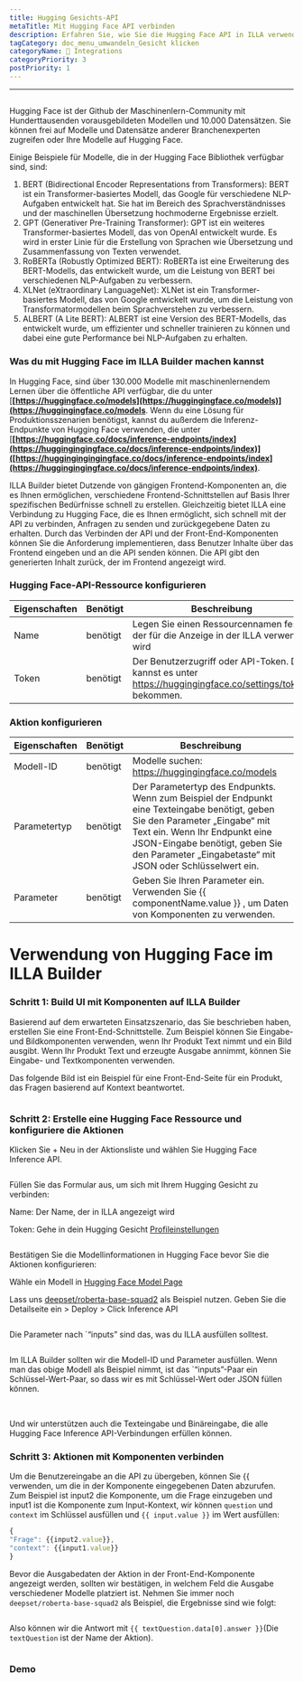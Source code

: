 ```yaml
---
title: Hugging Gesichts-API
metaTitle: Mit Hugging Face API verbinden
description: Erfahren Sie, wie Sie die Hugging Face API in ILLA verwenden
tagCategory: doc_menu_umwandeln_Gesicht klicken
categoryName: 🔨 Integrations
categoryPriority: 3
postPriority: 1
---
```


* * *

## <Heading hidden>Hugging Gesichts-API</Heading>

Hugging Face ist der Github der Maschinenlern-Community mit Hunderttausenden vorausgebildeten Modellen und 10.000 Datensätzen. Sie können frei auf Modelle und Datensätze anderer Branchenexperten zugreifen oder Ihre Modelle auf Hugging Face.

Einige Beispiele für Modelle, die in der Hugging Face Bibliothek verfügbar sind, sind:

1.  BERT (Bidirectional Encoder Representations from Transformers): BERT ist ein Transformer-basiertes Modell, das Google für verschiedene NLP-Aufgaben entwickelt hat. Sie hat im Bereich des Sprachverständnisses und der maschinellen Übersetzung hochmoderne Ergebnisse erzielt.
2.  GPT (Generativer Pre-Training Transformer): GPT ist ein weiteres Transformer-basiertes Modell, das von OpenAI entwickelt wurde. Es wird in erster Linie für die Erstellung von Sprachen wie Übersetzung und Zusammenfassung von Texten verwendet.
3.  RoBERTa (Robustly Optimized BERT): RoBERTa ist eine Erweiterung des BERT-Modells, das entwickelt wurde, um die Leistung von BERT bei verschiedenen NLP-Aufgaben zu verbessern.
4.  XLNet (eXtraordinary LanguageNet): XLNet ist ein Transformer-basiertes Modell, das von Google entwickelt wurde, um die Leistung von Transformatormodellen beim Sprachverstehen zu verbessern.
5.  ALBERT (A Lite BERT): ALBERT ist eine Version des BERT-Modells, das entwickelt wurde, um effizienter und schneller trainieren zu können und dabei eine gute Performance bei NLP-Aufgaben zu erhalten.

### Was du mit Hugging Face im ILLA Builder machen kannst

In Hugging Face, sind über 130.000 Modelle mit maschinenlernendem Lernen über die öffentliche API verfügbar, die du unter \[**[https://huggingface.co/models](https://huggingingface.co/models)](<https://huggingingface.co/models>**. Wenn du eine Lösung für Produktionsszenarien benötigst, kannst du außerdem die Inferenz-Endpunkte von Hugging Face verwenden, die unter \[**[https://huggingface.co/docs/inference-endpoints/index](https://huggingingingface.co/docs/inference-endpoints/index)]([https://huggingingingingface.co/docs/inference-endpoints/index](https://huggingingingface.co/docs/inference-endpoints/index)**.

ILLA Builder bietet Dutzende von gängigen Frontend-Komponenten an, die es Ihnen ermöglichen, verschiedene Frontend-Schnittstellen auf Basis Ihrer spezifischen Bedürfnisse schnell zu erstellen. Gleichzeitig bietet ILLA eine Verbindung zu Hugging Face, die es Ihnen ermöglicht, sich schnell mit der API zu verbinden, Anfragen zu senden und zurückgegebene Daten zu erhalten. Durch das Verbinden der API und der Front-End-Komponenten können Sie die Anforderung implementieren, dass Benutzer Inhalte über das Frontend eingeben und an die API senden können. Die API gibt den generierten Inhalt zurück, der im Frontend angezeigt wird.

### Hugging Face-API-Ressource konfigurieren

| Eigenschaften | Benötigt | Beschreibung                                                                                                |
| ------------- | -------- | ----------------------------------------------------------------------------------------------------------- |
| Name          | benötigt | Legen Sie einen Ressourcennamen fest, der für die Anzeige in der ILLA verwendet wird                        |
| Token         | benötigt | Der Benutzerzugriff oder API-Token. Du kannst es unter https://huggingingface.co/settings/tokens bekommen.  |

### Aktion konfigurieren

| Eigenschaften | Benötigt | Beschreibung                                                                                                                                                                                                                                                    |
| ------------- | -------- | --------------------------------------------------------------------------------------------------------------------------------------------------------------------------------------------------------------------------------------------------------------- |
| Modell-ID     | benötigt | Modelle suchen: https://huggingingface.co/models                                                                                                                                                                                                                |
| Parametertyp  | benötigt | Der Parametertyp des Endpunkts. Wenn zum Beispiel der Endpunkt eine Texteingabe benötigt, geben Sie den Parameter „Eingabe“ mit Text ein. Wenn Ihr Endpunkt eine JSON-Eingabe benötigt, geben Sie den Parameter „Eingabetaste“ mit JSON oder Schlüsselwert ein. |
| Parameter     | benötigt | Geben Sie Ihren Parameter ein. Verwenden Sie {{ componentName.value }} , um Daten von Komponenten zu verwenden.                                                                                                                                                 |

# Verwendung von Hugging Face im ILLA Builder

### Schritt 1: Build UI mit Komponenten auf ILLA Builder

Basierend auf dem erwarteten Einsatzszenario, das Sie beschrieben haben, erstellen Sie eine Front-End-Schnittstelle. Zum Beispiel können Sie Eingabe- und Bildkomponenten verwenden, wenn Ihr Produkt Text nimmt und ein Bild ausgibt. Wenn Ihr Produkt Text und erzeugte Ausgabe annimmt, können Sie Eingabe- und Textkomponenten verwenden.

Das folgende Bild ist ein Beispiel für eine Front-End-Seite für ein Produkt, das Fragen basierend auf Kontext beantwortet.

<img src='https://cdn.illacloud.com/official-website/img/docs/connect/hfapi1.png' alt="" />

### Schritt 2: Erstelle eine Hugging Face Ressource und konfiguriere die Aktionen

Klicken Sie + Neu in der Aktionsliste und wählen Sie Hugging Face Inference API.

<img src='https://cdn.illacloud.com/official-website/img/docs/connect/hfapi2.png' alt="" />

Füllen Sie das Formular aus, um sich mit Ihrem Hugging Gesicht zu verbinden:

Name: Der Name, der in ILLA angezeigt wird

Token: Gehe in dein Hugging Gesicht [Profileinstellungen]([https://huggingingface.co/settings/tokens](https://huggingingface.co/settings/tokens))

<img src='https://cdn.illacloud.com/official-website/img/docs/connect/hfapi3.png' alt="" />

Bestätigen Sie die Modellinformationen in Hugging Face bevor Sie die Aktionen konfigurieren:

Wähle ein Modell in [Hugging Face Model Page]([https://huggingface.co/models](https://huggingingface.co/models))

Lass uns [deepset/roberta-base-squad2]([https://huggingingface.co/deepset/roberta-base-squad2](https://huggingingface.co/deepset/roberta-base-squad2)) als Beispiel nutzen. Geben Sie die Detailseite ein > Deploy > Click Inference API

<img src='https://cdn.illacloud.com/official-website/img/docs/connect/hfapi4.png' alt="" />

Die Parameter nach \`“inputs” sind das, was du ILLA ausfüllen solltest. 

<img src='https://cdn.illacloud.com/official-website/img/docs/connect/hfapi5.png' alt="" />

Im ILLA Builder sollten wir die Modell-ID und Parameter ausfüllen. Wenn man das obige Modell als Beispiel nimmt, ist das \`“inputs”-Paar ein Schlüssel-Wert-Paar, so dass wir es mit Schlüssel-Wert oder JSON füllen können. 

<img src='https://cdn.illacloud.com/official-website/img/docs/connect/hfapi6.png' alt="" />

<img src='https://cdn.illacloud.com/official-website/img/docs/connect/hfapi7.png' alt="" />

Und wir unterstützen auch die Texteingabe und Binäreingabe, die alle Hugging Face Inference API-Verbindungen erfüllen können.

### Schritt 3: Aktionen mit Komponenten verbinden

Um die Benutzereingabe an die API zu übergeben, können Sie {{ verwenden, um die in der Komponente eingegebenen Daten abzurufen. Zum Beispiel ist input2 die Komponente, um die Frage einzugeben und input1 ist die Komponente zum Input-Kontext, wir können `question` und `context` im Schlüssel ausfüllen und `{{ input.value }}` im Wert ausfüllen:

```jsx
{
"Frage": {{input2.value}},
"context": {{input1.value}}
}
```

Bevor die Ausgabedaten der Aktion in der Front-End-Komponente angezeigt werden, sollten wir bestätigen, in welchem Feld die Ausgabe verschiedener Modelle platziert ist. Nehmen Sie immer noch `deepset/roberta-base-squad2` als Beispiel, die Ergebnisse sind wie folgt:

<img src='https://cdn.illacloud.com/official-website/img/docs/connect/hfapi8.png' alt="" />

Also können wir die Antwort mit `{{ textQuestion.data[0].answer }}`(Die `textQuestion` ist der Name der Aktion). 

<img src='https://cdn.illacloud.com/official-website/img/docs/connect/hfapi9.png' alt="" />

### Demo

<img src='https://cdn.illacloud.com/official-website/img/docs/connect/hfapi10.gif' alt="" />

<img src='https://cdn.illacloud.com/official-website/img/docs/connect/hfapi11.gif' alt="" />
